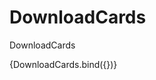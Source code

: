
<Meta
  title="components/organisms/sections/DownloadCards"
  decorators={[withDesign]}
/>

# DownloadCards

DownloadCards

<Canvas>
  <Story
    name="DownloadCards"
    parameters={{
      design: {
        type: 'figma',
        url: '',
      },
    }}
    args={{
      downloads: [
        {
          title:
            'ZaD 01 5. Ochrana prírody, tvorba krajiny a územný systém ekologickej stability',
          uploadDate: 'máj 2021',
          downloadDetail: '.PDF; 1,6 MB',
          DownloadLink:
            'https://www.figma.com/file/HCVqucaNmSiPW1ECKC5q6H/bratislava.sk?node-id=3528%3A45237',
        },
        {
          title:
            'ZaD 01 5. Ochrana prírody, tvorba krajiny a územný systém ekologickej stability',
          uploadDate: 'máj 2021',
          downloadDetail: '.PDF; 1,6 MB',
          DownloadLink:
            'https://www.figma.com/file/HCVqucaNmSiPW1ECKC5q6H/bratislava.sk?node-id=3528%3A45237',
        },
        {
          title:
            'ZaD 01 5. Ochrana prírody, tvorba krajiny a územný systém ekologickej stability',
          uploadDate: 'máj 2021',
          downloadDetail: '.PDF; 1,6 MB',
          DownloadLink:
            'https://www.figma.com/file/HCVqucaNmSiPW1ECKC5q6H/bratislava.sk?node-id=3528%3A45237',
        },
        {
          title:
            'ZaD 01 5. Ochrana prírody, tvorba krajiny a územný systém ekologickej stability',
          uploadDate: 'máj 2021',
          downloadDetail: '.PDF; 1,6 MB',
          DownloadLink:
            'https://www.figma.com/file/HCVqucaNmSiPW1ECKC5q6H/bratislava.sk?node-id=3528%3A45237',
        },
      ],
    }}
  >
    {DownloadCards.bind({})}
  </Story>
</Canvas>

<ArgsTable of={DownloadCards} />
